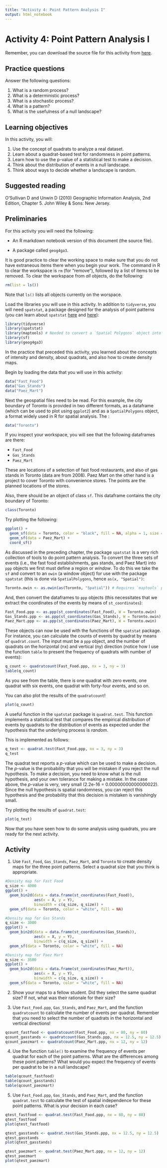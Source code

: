 ```yaml
---
title: "Activity 4: Point Pattern Analysis I"
output: html_notebook
---
```


# Activity 4: Point Pattern Analysis I

Remember, you can download the source file for this activity from [here](https://github.com/paezha/Spatial-Statistics-Course).

## Practice questions

Answer the following questions:

1. What is a random process?
2. What is a deterministic process?
3. What is a stochastic process?
4. What is a pattern?
5. What is the usefulness of a null landscape?

## Learning objectives

In this activity, you will:

1. Use the concept of quadrats to analyze a real dataset.
2. Learn about a quadrat-based test for randomness in point patterns.
3. Learn how to use the p-value of a statistical test to make a decision.
4. Think about the distribution of events in a null landscape.
5. Think about ways to decide whether a landscape is random.

## Suggested reading

O'Sullivan D and Unwin D (2010) Geographic Information Analysis, 2nd Edition, Chapter 5. John Wiley & Sons: New Jersey.

## Preliminaries

For this activity you will need the following:

* An R markdown notebook version of this document (the source file).

* A package called `geog4ga3`.

It is good practice to clear the working space to make sure that you do not have extraneous items there when you begin your work. The command in R to clear the workspace is `rm` (for "remove"), followed by a list of items to be removed. To clear the workspace from _all_ objects, do the following:
```r
rm(list = ls())
```

Note that `ls()` lists all objects currently on the worspace.

Load the libraries you will use in this activity. In addition to `tidyverse`, you will need `spatstat`, a package designed for the analysis of point patterns (you can learn about `spatstat` [here](https://cran.r-project.org/web/packages/spatstat/vignettes/getstart.pdf) and [here](http://spatstat.org/resources/spatstatJSSpaper.pdf)):
```r
library(tidyverse)
library(spatstat)
library(maptools) # Needed to convert a `Spatial Polygons` object into an `owin` object
library(sf)
library(geog4ga3)
```

In the practice that preceded this activity, you learned about the concepts of intensity and density, about quadrats, and also how to create density maps. 

Begin by loading the data that you will use in this activity:
```r
data("Fast_Food")
data("Gas_Stands")
data("Paez_Mart")
```

Next the geospatial files need to be read. For this example, the city boundary of Toronto is provided in two different formats, as a dataframe (which can be used to plot using `ggplot2`) and as a `SpatialPolygons` object, a format widely used in R for spatial analysis. The :
```r
data("Toronto")
```

If you inspect your workspace, you will see that the following dataframes are there:

* `Fast_Food`
* `Gas_Stands`
* `Paez_Mart`

These are locations of a selection of fast food restaurants, and also of gas stands in Toronto (data are from 2008). Paez Mart on the other hand is a project to cover Toronto with convenience stores. The points are the planned locations of the stores.

Also, there should be an object of class `sf`. This dataframe contains the city boundary of Toronto:
```r
class(Toronto)
```

Try plotting the following:
```r
ggplot() +
  geom_sf(data = Toronto, color = "black", fill = NA, alpha = 1, size = .3) +
  geom_sf(data = Paez_Mart) +
  coord_sf()
```

As discussed in the preceding chapter, the package `spatstat` is a very rich collection of tools to do point pattern analysis. To convert the three sets of events (i.e., the fast food establishments, gas stands, and Paez Mart) into `ppp` objects we first must define a region or _window_. To do this we take the `sf` and convert to an `owin` (a window object) for use with the package `spatstat` (this is done via `SpatialPolygons`, hence `as(x, "Spatial")`:
```r
Toronto.owin <- as.owin(as(Toronto, "Spatial")) # Requires `maptools` package
```

And, then convert the dataframes to `ppp` objects (this necessitates that we extract the coordinates of the events by means of `st_coordinates`): 
```r
Fast_Food.ppp <- as.ppp(st_coordinates(Fast_Food), W = Toronto.owin)
Gas_Stands.ppp <- as.ppp(st_coordinates(Gas_Stands), W = Toronto.owin)
Paez_Mart.ppp <- as.ppp(st_coordinates(Paez_Mart), W = Toronto.owin)
```

These objects can now be used with the functions of the `spatstat` package. For instance, you can calculate the counts of events by quadrat by means of `quadrat.count`. The input must be a `ppp` object, and the number of quadrats on the horizontal (nx) and vertical (ny) direction (notice how I use the function `table` to present the frequency of quadrats with number of events):
```r
q_count <- quadratcount(Fast_Food.ppp, nx = 3, ny = 3)
table(q_count)
```

As you see from the table, there is one quadrat with zero events, one quadrat with six events, one quadrat with forty-four events, and so on.

You can also plot the results of the `quadratcount`!
```r
plot(q_count)
```

A useful function in the `spatstat` package is `quadrat.test`. This function implements a statistical test that compares the empirical distribution of events by quadrats to the distribution of events as expected under the hypothesis that the underlying process is _random_.

This is implemented as follows:
```r
q_test <- quadrat.test(Fast_Food.ppp, nx = 3, ny = 3)
q_test
```

The quadrat test reports a $p$-value which can be used to make a decision. The $p$-value is the probability that you will be mistaken if you reject the null hypothesis. To make a decision, you need to know what is the null hypothesis, and your own tolerance for making a mistake. In the case above, the $p$-value is very, very small (2.2e-16 = 0.00000000000000022). Since the null hypothesis is spatial randomness, you can reject this hypothesis and the probability that this decision is mistaken is vanishingly small.

Try plotting the results of `quadrat.test`:
```r
plot(q_test)
```

Now that you have seen how to do some analysis using quadrats, you are ready for the next activity.

## Activity

1. Use `Fast_Food`, `Gas_Stands`, `Paez_Mart`, and `Toronto` to create density maps for the three point patterns. Select a quadrat size that you think is appropriate. 

```r
#Denisty map for Fast Food 
q_size <- 4000
ggplot() +
  geom_bin2d(data = data.frame(st_coordinates(Fast_Food)),
             aes(x = X, y = Y),
             binwidth = c(q_size, q_size)) +
  geom_sf(data = Toronto, color = "white", fill = NA) 

#Density map for Gas Stands
q_size <- 3000
ggplot() +
  geom_bin2d(data = data.frame(st_coordinates(Gas_Stands)),
             aes(x = X, y = Y),
             binwidth = c(q_size, q_size)) +
  geom_sf(data = Toronto, color = "white", fill = NA) 

#Denisty map for Paez Mart 
q_size <- 3500
ggplot() +
  geom_bin2d(data = data.frame(st_coordinates(Paez_Mart)),
             aes(x = X, y = Y),
             binwidth = c(q_size, q_size)) +
  geom_sf(data = Toronto, color = "white", fill = NA) 
```

2. Show your maps to a fellow student. Did they select the same quadrat size? If not, what was their rationale for their size?

3. Use `Fast_Food.ppp`, `Gas_Stands`, and `Paez_Mart`, and the function `quadratcount` to calculate the number of events per quadrat. Remember that you need to select the number of quadrats in the horizontal and vertical directions!

```r
qcount_fastfood <- quadratcount(Fast_Food.ppp, nx = 80, ny = 80)
qcount_gasstands <- quadratcount(Gas_Stands.ppp, nx = 12.5, ny = 12.5)
qcount_paezmart <- quadratcount(Paez_Mart.ppp, nx = 12, ny = 12)
```


4. Use the function `table()` to examine the frequency of events per quadrat for each of the point patterns. What are the differences among these point patterns? What would you expect the frequency of events per quadrat to be in a null landscape?

```r
table(qcount_fastfood)
table(qcount_gasstands)
table(qcount_paezmart)
```


5. Use `Fast_Food.ppp`, `Gas_Stands`, and `Paez_Mart`, and the function `quadrat.test` to calculate the test of spatial independence for these point patterns. What is your decision in each case?
```r
qtest_fastfood <- quadrat.test(Fast_Food.ppp, nx = 80, ny = 80)
qtest_fastfood
plot(qtest_fastfood)

qtest_gasstands <- quadrat.test(Gas_Stands.ppp, nx = 12.5, ny = 12.5)
qtest_gasstands
plot(qtest_gasstands)

qtest_paezmart <- quadrat.test(Paez_Mart.ppp, nx = 12, ny = 12)
qtest_paezmart
plot(qtest_paezmart)
```


